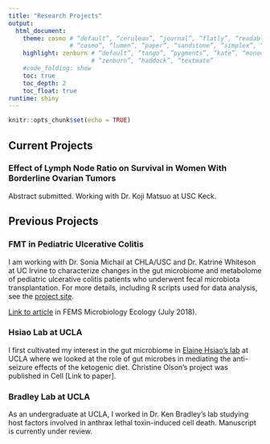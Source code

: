 ```yaml
---
title: "Research Projects"
output:
  html_document:
    theme: cosmo # “default”, “cerulean”, “journal”, “flatly”, “readable”, “spacelab”, “united”,
                 # “cosmo”, “lumen”, “paper”, “sandstone”, “simplex”, “yeti”
    highlight: zenburn # “default”, “tango”, “pygments”, “kate”, “monochrome”, “espresso”,
                       # “zenburn”, “haddock”, “textmate”
    #code_folding: show
    toc: true
    toc_depth: 2
    toc_float: true
runtime: shiny
---
```


```r
knitr::opts_chunk$set(echo = TRUE)
```
## Current Projects

### Effect of Lymph Node Ratio on Survival in Women With Borderline Ovarian Tumors

Abstract submitted.
Working with Dr. Koji Matsuo at USC Keck.

## Previous Projects

### FMT in Pediatric Ulcerative Colitis

I am working with Dr. Sonia Michail at CHLA/USC and Dr. Katrine Whiteson at UC Irvine to characterize changes in the gut microbiome and metabolome of pediatric ulcerative colitis patients who underwent fecal microbiota transplantation. For more details, including R scripts used for data analysis, see the [project site](https://djnusbaum.github.io/UC-FMT-Omics/){target="_blank"}.

[Link to article](https://doi.org/10.1093/femsec/fiy133){target="_blank"} in FEMS Microbiology Ecology (July 2018).

### Hsiao Lab at UCLA

I first cultivated my interest in the gut microbiome in [Elaine Hsiao's lab](https://hsiao.science){target="_blank"} at UCLA where we looked at the role of gut microbes in mediating the anti-seizure effects of the ketogenic diet. Christine Olson's project was published in Cell [Link to paper].

### Bradley Lab at UCLA

As an undergraduate at UCLA, I worked in Dr. Ken Bradley's lab studying host factors involved in anthrax lethal toxin-induced cell death. Manuscript is currently under review.